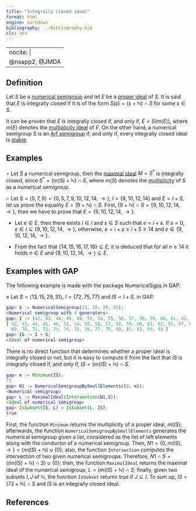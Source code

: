 ```yaml
---
title: "Integrally closed ideal"
format: html
engine: markdown
bibliography: ../Bibliography.bib
cls: apa
---
```


---
nocite: |
  @nsapp2, @JMDA
---

## Definition

Let $S$ be a [numerical semigroup](../Basic-concepts/Numerical-semigroup.qmd) and let $E$ be a [proper ideal](Proper-ideal.qmd) of $S$. It is said that $E$ is integrally closed if it is of the form $S(s) = (s + \mathbb{N}) \cap S$ for some $s \in S$.

It can be proven that $E$ is integrally closed if, and only if, $E = S(m(E))$, where $m(E)$ denotes the [multiplicity ideal](Multiplicity-ideal.qmd) of $E$. On the other hand, a numerical semigroup $S$ is an [Arf semigroup](../Families-NS/Arf-semigroup.qmd) if, and only if, every integrally closed ideal is [stable](Stable-ideal.qmd).

## Examples

$\circ$ Let $S$ a numerical semigroup, then the [maximal ideal](Maximal-ideal.qmd) $M = S^*$ is integrally closed, since $S^* = (m(S) + \mathbb{N}) \cap S$, where $m(S)$ denotes the [multiplicity](../Basic-concepts/Multiplicity.qmd) of $S$ as a numerical semigroup.

$\circ$ Let $S = \langle 5, 7, 9 \rangle = \{0, 5, 7, 9, 10, 12, 14, \rightarrow \}$, $I = \{9, 10, 12, 14\}$ and $E = I + S$, let us prove the equality $E = (9 + \mathbb{N}) \cap S$. First, $(9 + \mathbb{N}) \cap S = \{9, 10, 12, 14, \rightarrow\}$, then we have to prove that $E = \{9, 10, 12, 14, \rightarrow\}$.

-   Let $e \in E$, then there exists $i \in I$ and $s \in S$ such that $e = i + s$. If $s = 0$, $e \in I \subseteq \{9, 10, 12, 14, \rightarrow\}$, otherwise, $e = i + s \ge i + 5 \ge 14$ and $e \in \{9, 10, 12, 14, \rightarrow\}$.

-   From the fact that $\{14, 15, 16, 17, 18\} \subseteq E$, it is deduced that for all $n \ge 14$ it holds $n \in E$ and $\{9, 10, 12, 14, \rightarrow\} \subseteq E$.

## Examples with GAP

The following example is made with the package NumericalSgps in GAP.

$\diamond$ Let $S = \langle 13, 15, 29, 31 \rangle$, $I = \{72, 75, 77\}$ and $IS = I + S$, in GAP:

``` gap
gap> S := NumericalSemigroup(13, 15, 29, 31);
<Numerical semigroup with 4 generators>
gap> I := [42, 43, 44, 45, 46, 52, 54, 55, 56, 57, 58, 59, 60, 61, 62, 65, 67, 68, 69, 70, 71, 72, 73, 74, 75, 76, 77, 78, 80, 81, 82, 83, 93];
[ 42, 43, 44, 45, 46, 52, 54, 55, 56, 57, 58, 59, 60, 61, 62, 65, 67, 68,
  69, 70, 71, 72, 73, 74, 75, 76, 77, 78, 80, 81, 82, 83, 93 ]
gap> IS := I + S;
<Ideal of numerical semigroup>
```

There is no direct function that determines whether a proper ideal is integrally closed or not, but it is easy to compute it from the fact that $IS$ is integrally closed if, and only if, $IS = (m(IS) + \mathbb{N}) \cap S$.

``` gap
gap> m := Minimum(IS);
73
gap> N1 := NumericalSemigroupBySmallElements([0, m]);
<Numerical semigroup>
gap> L := MaximalIdeal(Intersection(N1,S));
<Ideal of numerical semigroup>
gap> IsSubset(IS, L) = IsSubset(L, IS);
true
```

First, the function `Minimum` returns the multiplicity of a proper ideal, $m(IS)$; afterwards, the function `NumericalSemigroupBySmallElements` generates the numerical semigroup given a list, considered as the list of left elements along with the conductor of a numerical semigroup. Then, $N1 = \{0, m(IS), \rightarrow\} = (m(IS) + \mathbb{N})\cup\{0\}$; also, the function `Intersection` computes the intersection of two given numerical semigroups. Therefore, $N1 \cap S = ((m(IS) + \mathbb{N}) \cap S) \cup \{0\}$; then, the function `MaximalIdeal` returns the maximal ideal of the numerical semigroup, $L = (m(IS) + \mathbb{N}) \cap S$; finally, given two subsets $I,J$ of $\mathbb{N}$, the function `IsSubset` returns true if $J \subseteq I$. To sum up, $IS = (73 + \mathbb{N}) \cap S$ and $IS$ is an integrally closed ideal.

## References

::: {#refs}

:::
